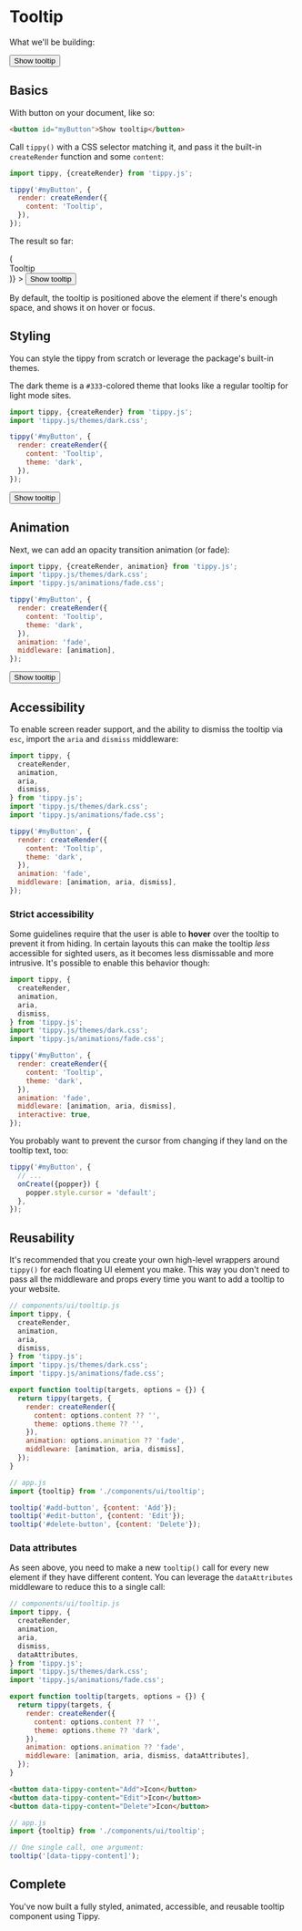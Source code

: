 
# Tooltip

What we'll be building:

<div className="grid place-items-center bg-gray-100 rounded px-4 py-16 text-gray-900 mb-4">
  <Tippy content="Tooltip">
    <button className="bg-blue-600 rounded px-2 py-1 text-gray-50">
      Show tooltip
    </button>
  </Tippy>
</div>

## Basics

With button on your document, like so:

```html
<button id="myButton">Show tooltip</button>
```

Call `tippy()` with a CSS selector matching it, and pass it the
built-in `createRender` function and some `content`:

```js
import tippy, {createRender} from 'tippy.js';

tippy('#myButton', {
  render: createRender({
    content: 'Tooltip',
  }),
});
```

The result so far:

<div className="grid place-items-center bg-gray-100 rounded px-4 py-16 text-gray-900 mb-4">
  <Tippy
    animation={false}
    render={(attrs) => (
      <div {...attrs} className="text-gray-900">
        Tooltip
      </div>
    )}
  >
    <button className="bg-blue-600 rounded px-2 py-1 text-gray-50">
      Show tooltip
    </button>
  </Tippy>
</div>

By default, the tooltip is positioned above the element if
there's enough space, and shows it on hover or focus.

## Styling

You can style the tippy from scratch or leverage the package's
built-in themes.

The dark theme is a `#333`-colored theme that looks like a
regular tooltip for light mode sites.

```js {2,7}
import tippy, {createRender} from 'tippy.js';
import 'tippy.js/themes/dark.css';

tippy('#myButton', {
  render: createRender({
    content: 'Tooltip',
    theme: 'dark',
  }),
});
```

<div className="grid place-items-center bg-gray-100 rounded px-4 py-16 text-gray-900 mb-4">
  <Tippy animation={false} content="Tooltip">
    <button className="bg-blue-600 rounded px-2 py-1 text-gray-50">
      Show tooltip
    </button>
  </Tippy>
</div>

## Animation

Next, we can add an opacity transition animation (or fade):

```js {1,3,10-11}
import tippy, {createRender, animation} from 'tippy.js';
import 'tippy.js/themes/dark.css';
import 'tippy.js/animations/fade.css';

tippy('#myButton', {
  render: createRender({
    content: 'Tooltip',
    theme: 'dark',
  }),
  animation: 'fade',
  middleware: [animation],
});
```

<div className="grid place-items-center bg-gray-100 rounded px-4 py-16 text-gray-900 mb-4">
  <Tippy content="Tooltip" aria={{content: null}}>
    <button className="bg-blue-600 rounded px-2 py-1 text-gray-50">
      Show tooltip
    </button>
  </Tippy>
</div>

## Accessibility

To enable screen reader support, and the ability to dismiss the
tooltip via `esc`, import the `aria` and `dismiss` middleware:

```js {1,11}
import tippy, {
  createRender,
  animation,
  aria,
  dismiss,
} from 'tippy.js';
import 'tippy.js/themes/dark.css';
import 'tippy.js/animations/fade.css';

tippy('#myButton', {
  render: createRender({
    content: 'Tooltip',
    theme: 'dark',
  }),
  animation: 'fade',
  middleware: [animation, aria, dismiss],
});
```

### Strict accessibility

<Collapsible>

Some guidelines require that the user is able to **hover** over
the tooltip to prevent it from hiding. In certain layouts this
can make the tooltip _less_ accessible for sighted users, as it
becomes less dismissable and more intrusive. It's possible to
enable this behavior though:

```js {12}
import tippy, {
  createRender,
  animation,
  aria,
  dismiss,
} from 'tippy.js';
import 'tippy.js/themes/dark.css';
import 'tippy.js/animations/fade.css';

tippy('#myButton', {
  render: createRender({
    content: 'Tooltip',
    theme: 'dark',
  }),
  animation: 'fade',
  middleware: [animation, aria, dismiss],
  interactive: true,
});
```

You probably want to prevent the cursor from changing if they
land on the tooltip text, too:

```js
tippy('#myButton', {
  // ...
  onCreate({popper}) {
    popper.style.cursor = 'default';
  },
});
```

</Collapsible>

## Reusability

It's recommended that you create your own high-level wrappers
around `tippy()` for each floating UI element you make. This way
you don't need to pass all the middleware and props every time
you want to add a tooltip to your website.

```js
// components/ui/tooltip.js
import tippy, {
  createRender,
  animation,
  aria,
  dismiss,
} from 'tippy.js';
import 'tippy.js/themes/dark.css';
import 'tippy.js/animations/fade.css';

export function tooltip(targets, options = {}) {
  return tippy(targets, {
    render: createRender({
      content: options.content ?? '',
      theme: options.theme ?? '',
    }),
    animation: options.animation ?? 'fade',
    middleware: [animation, aria, dismiss],
  });
}
```

```js
// app.js
import {tooltip} from './components/ui/tooltip';

tooltip('#add-button', {content: 'Add'});
tooltip('#edit-button', {content: 'Edit'});
tooltip('#delete-button', {content: 'Delete'});
```

### Data attributes

As seen above, you need to make a new `tooltip()` call for every
new element if they have different content. You can leverage the
`dataAttributes` middleware to reduce this to a single call:

```js {7,19}
// components/ui/tooltip.js
import tippy, {
  createRender,
  animation,
  aria,
  dismiss,
  dataAttributes,
} from 'tippy.js';
import 'tippy.js/themes/dark.css';
import 'tippy.js/animations/fade.css';

export function tooltip(targets, options = {}) {
  return tippy(targets, {
    render: createRender({
      content: options.content ?? '',
      theme: options.theme ?? 'dark',
    }),
    animation: options.animation ?? 'fade',
    middleware: [animation, aria, dismiss, dataAttributes],
  });
}
```

```html
<button data-tippy-content="Add">Icon</button>
<button data-tippy-content="Edit">Icon</button>
<button data-tippy-content="Delete">Icon</button>
```

```js
// app.js
import {tooltip} from './components/ui/tooltip';

// One single call, one argument:
tooltip('[data-tippy-content]');
```

## Complete

You've now built a fully styled, animated, accessible, and
reusable tooltip component using Tippy.
